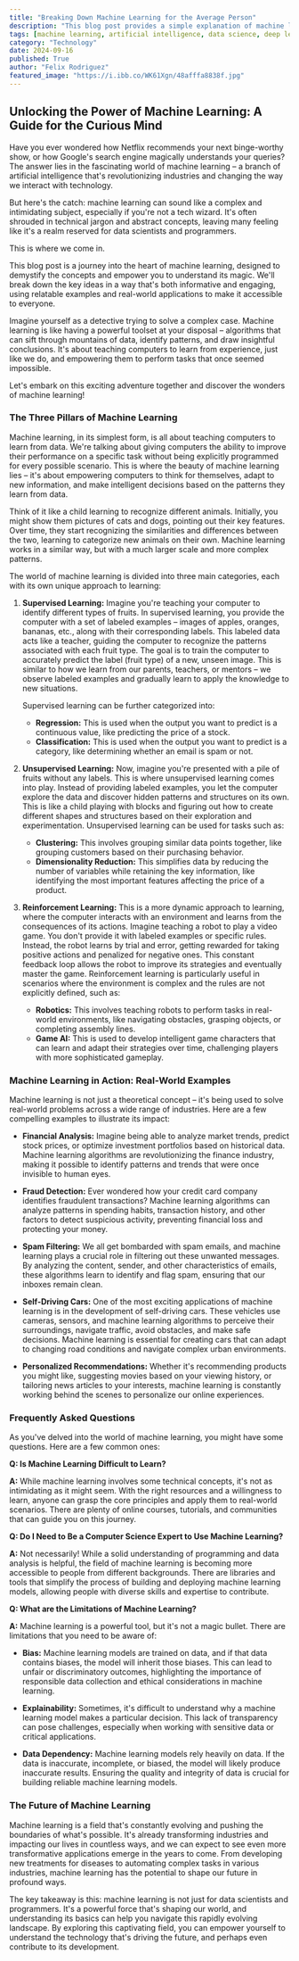 ```yaml
---
title: "Breaking Down Machine Learning for the Average Person"
description: "This blog post provides a simple explanation of machine learning, breaking down the key concepts and providing real-world examples. It covers the three main types of machine learning (supervised, unsupervised, and reinforcement learning) and explores the potential and limitations of this technology."
tags: [machine learning, artificial intelligence, data science, deep learning, algorithms, AI, computer science, technology, data analysis, automation, predictive modeling, data mining, analytics, big data,  programming, data, statistics,  future of technology]
category: "Technology"
date: 2024-09-16
published: True
author: "Felix Rodriguez"
featured_image: "https://i.ibb.co/WK61Xgn/48afffa8838f.jpg"
---
```


## Unlocking the Power of Machine Learning: A Guide for the Curious Mind

Have you ever wondered how Netflix recommends your next binge-worthy show, or how Google's search engine magically understands your queries? The answer lies in the fascinating world of machine learning – a branch of artificial intelligence that's revolutionizing industries and changing the way we interact with technology. 

But here's the catch: machine learning can sound like a complex and intimidating subject, especially if you're not a tech wizard. It's often shrouded in technical jargon and abstract concepts, leaving many feeling like it's a realm reserved for data scientists and programmers. 

This is where we come in. 

This blog post is a journey into the heart of machine learning, designed to demystify the concepts and empower you to understand its magic.  We'll break down the key ideas in a way that's both informative and engaging, using relatable examples and real-world applications to make it accessible to everyone.  

Imagine yourself as a detective trying to solve a complex case. Machine learning is like having a powerful toolset at your disposal – algorithms that can sift through mountains of data, identify patterns, and draw insightful conclusions. It's about teaching computers to learn from experience, just like we do, and empowering them to perform tasks that once seemed impossible. 

Let's embark on this exciting adventure together and discover the wonders of machine learning!

### The Three Pillars of Machine Learning

Machine learning, in its simplest form, is all about teaching computers to learn from data. We're talking about giving computers the ability to improve their performance on a specific task without being explicitly programmed for every possible scenario. This is where the beauty of machine learning lies – it's about empowering computers to think for themselves, adapt to new information, and make intelligent decisions based on the patterns they learn from data. 

Think of it like a child learning to recognize different animals. Initially, you might show them pictures of cats and dogs, pointing out their key features. Over time, they start recognizing the similarities and differences between the two, learning to categorize new animals on their own. Machine learning works in a similar way, but with a much larger scale and more complex patterns. 

The world of machine learning is divided into three main categories, each with its own unique approach to learning:

1. **Supervised Learning:** Imagine you're teaching your computer to identify different types of fruits.  In supervised learning, you provide the computer with a set of labeled examples – images of apples, oranges, bananas, etc., along with their corresponding labels. This labeled data acts like a teacher, guiding the computer to recognize the patterns associated with each fruit type. The goal is to train the computer to accurately predict the label (fruit type) of a new, unseen image. This is similar to how we learn from our parents, teachers, or mentors – we observe labeled examples and gradually learn to apply the knowledge to new situations.

    Supervised learning can be further categorized into:
    - **Regression:** This is used when the output you want to predict is a continuous value, like predicting the price of a stock.
    - **Classification:**  This is used when the output you want to predict is a category, like determining whether an email is spam or not.

2. **Unsupervised Learning:**  Now, imagine you're presented with a pile of fruits without any labels. This is where unsupervised learning comes into play.  Instead of providing labeled examples, you let the computer explore the data and discover hidden patterns and structures on its own. This is like a child playing with blocks and figuring out how to create different shapes and structures based on their exploration and experimentation.  Unsupervised learning can be used for tasks such as:

    - **Clustering:** This involves grouping similar data points together, like grouping customers based on their purchasing behavior.
    - **Dimensionality Reduction:** This simplifies data by reducing the number of variables while retaining the key information, like identifying the most important features affecting the price of a product.

3. **Reinforcement Learning:** This is a more dynamic approach to learning, where the computer interacts with an environment and learns from the consequences of its actions. Imagine teaching a robot to play a video game. You don't provide it with labeled examples or specific rules. Instead, the robot learns by trial and error, getting rewarded for taking positive actions and penalized for negative ones. This constant feedback loop allows the robot to improve its strategies and eventually master the game. Reinforcement learning is particularly useful in scenarios where the environment is complex and the rules are not explicitly defined, such as:

    - **Robotics:**  This involves teaching robots to perform tasks in real-world environments, like navigating obstacles, grasping objects, or completing assembly lines.
    - **Game AI:** This is used to develop intelligent game characters that can learn and adapt their strategies over time, challenging players with more sophisticated gameplay.

### Machine Learning in Action: Real-World Examples

Machine learning is not just a theoretical concept – it's being used to solve real-world problems across a wide range of industries. Here are a few compelling examples to illustrate its impact:

- **Financial Analysis:**  Imagine being able to analyze market trends, predict stock prices, or optimize investment portfolios based on historical data. Machine learning algorithms are revolutionizing the finance industry, making it possible to identify patterns and trends that were once invisible to human eyes.

- **Fraud Detection:** Ever wondered how your credit card company identifies fraudulent transactions? Machine learning algorithms can analyze patterns in spending habits, transaction history, and other factors to detect suspicious activity, preventing financial loss and protecting your money.

- **Spam Filtering:**  We all get bombarded with spam emails, and machine learning plays a crucial role in filtering out these unwanted messages. By analyzing the content, sender, and other characteristics of emails, these algorithms learn to identify and flag spam, ensuring that our inboxes remain clean.

- **Self-Driving Cars:**  One of the most exciting applications of machine learning is in the development of self-driving cars.  These vehicles use cameras, sensors, and machine learning algorithms to perceive their surroundings, navigate traffic, avoid obstacles, and make safe decisions. Machine learning is essential for creating cars that can adapt to changing road conditions and navigate complex urban environments. 

- **Personalized Recommendations:**  Whether it's recommending products you might like, suggesting movies based on your viewing history, or tailoring news articles to your interests, machine learning is constantly working behind the scenes to personalize our online experiences.

### Frequently Asked Questions

As you've delved into the world of machine learning, you might have some questions. Here are a few common ones:

**Q: Is Machine Learning Difficult to Learn?**

**A:**  While machine learning involves some technical concepts, it's not as intimidating as it might seem. With the right resources and a willingness to learn, anyone can grasp the core principles and apply them to real-world scenarios.  There are plenty of online courses, tutorials, and communities that can guide you on this journey.

**Q:  Do I Need to Be a Computer Science Expert to Use Machine Learning?**

**A:**  Not necessarily! While a solid understanding of programming and data analysis is helpful, the field of machine learning is becoming more accessible to people from different backgrounds.  There are libraries and tools that simplify the process of building and deploying machine learning models, allowing people with diverse skills and expertise to contribute.

**Q: What are the Limitations of Machine Learning?**

**A:** Machine learning is a powerful tool, but it's not a magic bullet. There are limitations that you need to be aware of:

- **Bias:**  Machine learning models are trained on data, and if that data contains biases, the model will inherit those biases. This can lead to unfair or discriminatory outcomes, highlighting the importance of responsible data collection and ethical considerations in machine learning.

- **Explainability:**  Sometimes, it's difficult to understand why a machine learning model makes a particular decision. This lack of transparency can pose challenges, especially when working with sensitive data or critical applications.

- **Data Dependency:**  Machine learning models rely heavily on data. If the data is inaccurate, incomplete, or biased, the model will likely produce inaccurate results.  Ensuring the quality and integrity of data is crucial for building reliable machine learning models.

### The Future of Machine Learning

Machine learning is a field that's constantly evolving and pushing the boundaries of what's possible.  It's already transforming industries and impacting our lives in countless ways, and we can expect to see even more transformative applications emerge in the years to come. From developing new treatments for diseases to automating complex tasks in various industries, machine learning has the potential to shape our future in profound ways. 

The key takeaway is this:  machine learning is not just for data scientists and programmers. It's a powerful force that's shaping our world, and understanding its basics can help you navigate this rapidly evolving landscape.  By exploring this captivating field, you can empower yourself to understand the technology that's driving the future, and perhaps even contribute to its development. 
